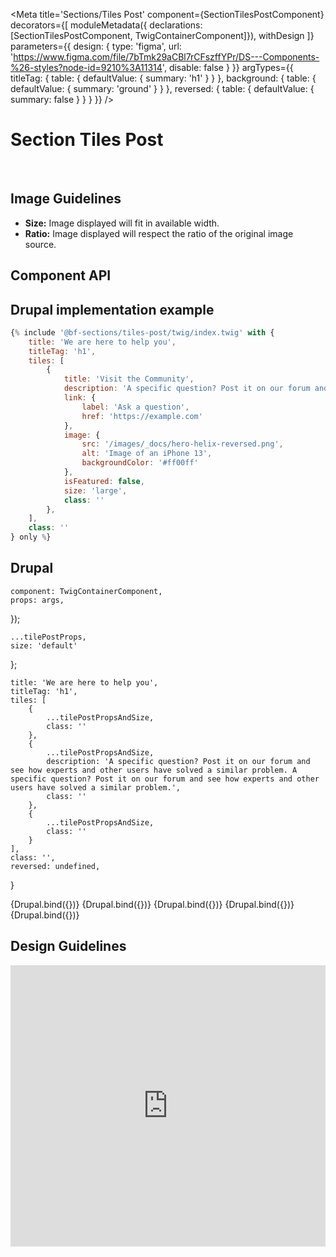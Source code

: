 

<Meta
    title='Sections/Tiles Post'
    component={SectionTilesPostComponent}
    decorators={[
        moduleMetadata({ declarations: [SectionTilesPostComponent, TwigContainerComponent]}),
        withDesign
    ]}
    parameters={{
        design: {
            type: 'figma',
            url: 'https://www.figma.com/file/7bTmk29aCBl7rCFszffYPr/DS---Components-%26-styles?node-id=9210%3A11314',
            disable: false
        }
    }}
    argTypes={{
        titleTag: {
            table: { defaultValue: { summary: 'h1' } }
        },
        background: {
            table: { defaultValue: { summary: 'ground' } }
        },
        reversed: {
            table: { defaultValue: { summary: false } }
        }
    }}
/>


# Section Tiles Post

<br/>

## Image Guidelines
- **Size:** Image displayed will fit in available width.
- **Ratio:** Image displayed will respect the ratio of the original image source.


## Component API

<ArgsTable of={SectionTilesPostComponent} />



## Drupal implementation example

```jsx
{% include '@bf-sections/tiles-post/twig/index.twig' with {
    title: 'We are here to help you',
    titleTag: 'h1',
    tiles: [
        {
            title: 'Visit the Community',
            description: 'A specific question? Post it on our forum and see how experts and other users have solved a similar problem.',
            link: {
                label: 'Ask a question',
                href: 'https://example.com'
            },
            image: {
                src: '/images/_docs/hero-helix-reversed.png',
                alt: 'Image of an iPhone 13',
                backgroundColor: '#ff00ff'
            },
            isFeatured: false,
            size: 'large',
            class: ''
        },
    ],
    class: ''
} only %}
```


## Drupal

    component: TwigContainerComponent,
    props: args,
});

    ...tilePostProps,
    size: 'default'
};

    title: 'We are here to help you',
    titleTag: 'h1',
    tiles: [
        {
            ...tilePostPropsAndSize,
            class: ''
        },
        {
            ...tilePostPropsAndSize,
            description: 'A specific question? Post it on our forum and see how experts and other users have solved a similar problem. A specific question? Post it on our forum and see how experts and other users have solved a similar problem.',
            class: ''
        },
        {
            ...tilePostPropsAndSize,
            class: ''
        }
    ],
    class: '',
    reversed: undefined,
}

<Canvas withSource='none'>
    <Story
        name='Drupal'
        height='600px'
        args={{
            elementPath: 'sections/tiles-post/_doc/template.drupal',
            ...commonProps
        }}
    >
        {Drupal.bind({})}
    </Story>
</Canvas>

<Canvas withSource='none'>
    <Story
        name='Drupal - With tiles isFeatured'
        height='600px'
        args={{
            elementPath: 'sections/tiles-post/_doc/template.drupal',
            ...commonProps,
            tiles: [
                {
                    ...tilePostPropsAndSize,
                    isFeatured: true,
                    class: ''
                },
                {
                    ...tilePostPropsAndSize,
                    isFeatured: true,
                    class: ''
                },
                {
                    ...tilePostPropsAndSize,
                    isFeatured: true,
                    class: ''
                }
            ]
        }}
    >
        {Drupal.bind({})}
    </Story>
</Canvas>

<Canvas withSource='none'>
    <Story
        name='Drupal - With tile size large'
        height='600px'
        args={{
            elementPath: 'sections/tiles-post/_doc/template.drupal',
            ...commonProps,
            tiles: [
                {
                    ...tilePostPropsAndSize,
                    size: 'large',
                    class: ''
                },
                {
                    ...tilePostPropsAndSize,
                    size: 'large',
                    class: ''
                },
                {
                    ...tilePostPropsAndSize,
                    size: 'large',
                    class: ''
                }
            ]
        }}
    >
        {Drupal.bind({})}
    </Story>
</Canvas>


<Canvas withSource='none'>
    <Story
        name='Drupal - With 2 tiles'
        height='600px'
        args={{
            elementPath: 'sections/tiles-post/_doc/template.drupal',
            ...commonProps,
            tiles: [
                {
                    ...tilePostPropsAndSize,
                    class: ''
                },
                {
                    ...tilePostPropsAndSize,
                    description: 'A specific question? Post it on our forum and see how experts and other users have solved a similar problem. A specific question? Post it on our forum and see how experts and other users have solved a similar problem.',
                    class: ''
                }
            ]
        }}
    >
        {Drupal.bind({})}
    </Story>
</Canvas>

<Canvas withSource='none'>
    <Story
        name='Drupal - Usage example'
        parameters={{ options: { showPanel: false } }}
        height='600px'
        args={{
            elementPath: 'sections/tiles-post/_doc/template.drupal',
            ...commonProps,
            tiles: [
                {
                    ...tilePostPropsAndSize,
                    size: 'large',
                    class: ''
                },
                {
                    ...tilePostPropsAndSize,
                    size: 'large',
                    class: ''
                },
                {
                    ...tilePostPropsAndSize,
                    class: ''
                },
                {
                    ...tilePostPropsAndSize,
                    class: ''
                },
                {
                    ...tilePostPropsAndSize,
                    class: ''
                },
                {
                    ...tilePostPropsAndSize,
                    class: ''
                }
            ]
        }}
    >
        {Drupal.bind({})}
    </Story>
</Canvas>


## Design Guidelines

<iframe width='100%' height='450' src='https://www.figma.com/embed?embed_host=share&url=https%3A%2F%2Fwww.figma.com%2Ffile%2F7bTmk29aCBl7rCFszffYPr%2FDS---Components-%2526-styles%3Fnode-id%3D9210%253A11314' frameBorder='0' allowFullScreen></iframe>